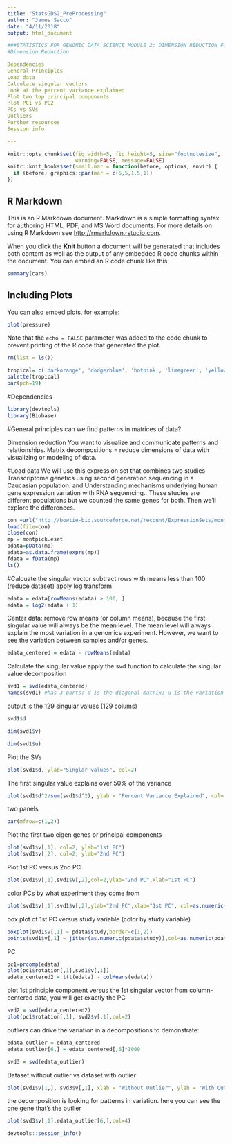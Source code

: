 ```yaml
---
title: "StatsGDS2_PreProcessing"
author: "James Sacco"
date: "4/11/2018"
output: html_document

###STATISTICS FOR GENOMIC DATA SCIENCE MODULE 2: DIMENSION REDUCTION FOR GENOMICS
#Dimension Reduction

Dependencies
General Principles
Load data
Calculate singular vectors
Look at the percent variance explained
Plot two top principal components
Plot PC1 vs PC2
PCs vs SVs
Outliers
Further resources
Session info

---
```


```r
knitr::opts_chunk$set(fig.width=5, fig.height=5, size="footnotesize",
                      warning=FALSE, message=FALSE)
knitr::knit_hooks$set(small.mar = function(before, options, envir) {
  if (before) graphics::par(mar = c(5,5,1.5,1))
})
```

## R Markdown

This is an R Markdown document. Markdown is a simple formatting syntax for authoring HTML, PDF, and MS Word documents. For more details on using R Markdown see <http://rmarkdown.rstudio.com>.

When you click the **Knit** button a document will be generated that includes both content as well as the output of any embedded R code chunks within the document. You can embed an R code chunk like this:

```r
summary(cars)
```

## Including Plots

You can also embed plots, for example:

```r
plot(pressure)
```

Note that the `echo = FALSE` parameter was added to the code chunk to prevent printing of the R code that generated the plot.

```r
rm(list = ls())

tropical= c('darkorange', 'dodgerblue', 'hotpink', 'limegreen', 'yellow')
palette(tropical)
par(pch=19)
```


#Dependencies
```r
library(devtools)
library(Biobase)
```


#General principles
can we find patterns in matrices of data?

Dimension reduction
You want to visualize and communicate patterns and relationships. 
Matrix decompositions = reduce dimensions of data with visualizing or modeling of data.

#Load data
We will use this expression set that combines two studies Transcriptome genetics using second generation sequencing in a Caucasian population. and Understanding mechanisms underlying human gene expression variation with RNA sequencing.. These studies are different populations but we counted the same genes for both. Then we'll explore the differences.

```r
con =url("http://bowtie-bio.sourceforge.net/recount/ExpressionSets/montpick_eset.RData")
load(file=con)
close(con)
mp = montpick.eset
pdata=pData(mp)
edata=as.data.frame(exprs(mp))
fdata = fData(mp)
ls()
```

#Calcuate the singular vector
subtract rows with means less than 100 (reduce dataset)
apply log transform
```r
edata = edata[rowMeans(edata) > 100, ]
edata = log2(edata + 1)
```

Center data: remove row means (or column means), because the first singular value will always be the mean level. The mean level will always explain the most variation in a genomics experiment. 
However, we want to see the variation between samples and/or genes.
```r
edata_centered = edata - rowMeans(edata)
```
Calculate the singular value 
apply the svd function to calculate the singular value decomposition

```r
svd1 = svd(edata_centered)
names(svd1) #has 3 parts: d is the diagonal matrix; u is the variation across samples; v is the variation across genes
```

output is the 129 singular values (129 colums)
```r
svd1$d
```
```r
dim(svd1$v)
```
```r
dim(svd1$u)
```
Plot the SVs
```r
plot(svd1$d, ylab="Singlar values", col=2)
```

The first singular value explains over 50% of the variance
```r
plot(svd1$d^2/sum(svd1$d^2), ylab = "Percent Variance Explained", col= 2)
```

two panels
```r
par(mfrow=c(1,2))
```

Plot the first two eigen genes or principal components
```r
plot(svd1$v[,1], col=2, ylab="1st PC")
plot(svd1$v[,2], col=2, ylab="2nd PC")
```

Plot 1st PC versus 2nd PC
```r
plot(svd1$v[,1],svd1$v[,2],col=2,ylab="2nd PC",xlab="1st PC")
```

color PCs by what experiment they come from
```r
plot(svd1$v[,1],svd1$v[,2],ylab="2nd PC",xlab="1st PC", col=as.numeric(pdata$study))
```

box plot of 1st PC versus study variable (color by study variable)
```r
boxplot(svd1$v[,1] ~ pdata$study,border=c(1,2))
points(svd1$v[,1] ~ jitter(as.numeric(pdata$study)),col=as.numeric(pdata$study))
```

PC
```r
pc1=prcomp(edata)
plot(pc1$rotation[,1],svd1$v[,1])
edata_centered2 = t(t(edata) - colMeans(edata))
```

plot 1st principle component versus the 1st singular vector from column-centered data, you will get exactly the PC 
```r
svd2 = svd(edata_centered2)
plot(pc1$rotation[,1], svd2$v[,1],col=2)
```

outliers can drive the variation in a decompositions
to demonstrate:
```r
edata_outlier = edata_centered
edata_outlier[6,] = edata_centered[,6]*1000
```

```r
svd3 = svd(edata_outlier)
```

Dataset without outlier vs dataset with outlier
```r
plot(svd1$v[1,], svd3$v[,1], xlab = "Without Outlier", ylab = "With Outlier")
```

the decomposition is looking for patterns in variation. here you can see the one gene that's the outlier
```r
plot(svd3$v[,1],edata_outlier[6,],col=4)
```

```r
devtools::session_info()
```

